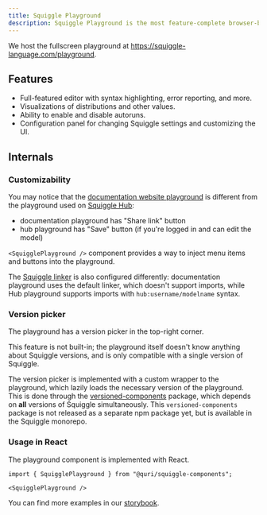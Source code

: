 ```yaml
---
title: Squiggle Playground
description: Squiggle Playground is the most feature-complete browser-based interface for Squiggle.
---
```


We host the fullscreen playground at https://squiggle-language.com/playground.

<SquigglePlayground height={300} defaultCode="2 to 5" />

## Features

- Full-featured editor with syntax highlighting, error reporting, and more.
- Visualizations of distributions and other values.
- Ability to enable and disable autoruns.
- Configuration panel for changing Squiggle settings and customizing the UI.

## Internals

### Customizability

You may notice that the [documentation website playground](/playground) is different from the playground used on [Squiggle Hub](/docs/Ecosystem/Hub):
- documentation playground has "Share link" button
- hub playground has "Save" button (if you're logged in and can edit the model)

`<SquigglePlayground />` component provides a way to inject menu items and buttons into the playground.

The [Squiggle linker](/docs/Internal/SqProject#linkers) is also configured differently: documentation playground uses the default linker, which doesn't support imports, while Hub playground supports imports with `hub:username/modelname` syntax.

### Version picker

The playground has a version picker in the top-right corner.

This feature is not built-in; the playground itself doesn't know anything about Squiggle versions, and is only compatible with a single version of Squiggle.

The version picker is implemented with a custom wrapper to the playground, which lazily loads the necessary version of the playground. This is done through the [versioned-components](https://github.com/quantified-uncertainty/squiggle/tree/main/internal-packages/versioned-components) package, which depends on **all** versions of Squiggle simultaneously. This `versioned-components` package is not released as a separate npm package yet, but is available in the Squiggle monorepo.

### Usage in React

The playground component is implemented with React.

```tsx
import { SquigglePlayground } from "@quri/squiggle-components";

<SquigglePlayground />
```

You can find more examples in our [storybook](https://components.squiggle-language.com/?path=/docs/squiggle-squiggleplayground--docs).
